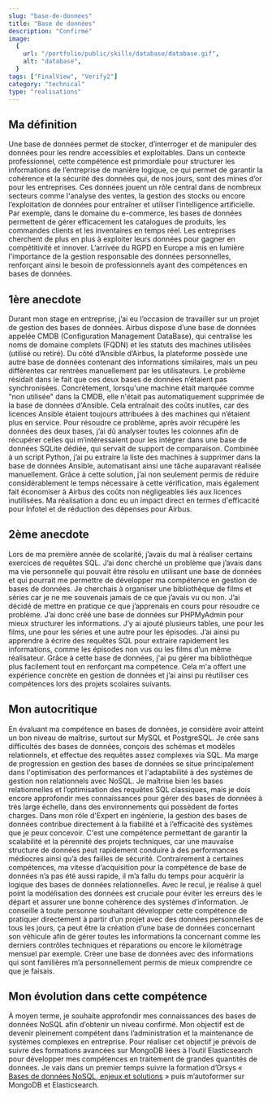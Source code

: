 ```yaml
---
slug: "base-de-donnees"
title: "Base de données"
description: "Confirmé"
image:
  {
    url: "/portfolio/public/skills/database/database.gif",
    alt: "database",
  }
tags: ["FinalView", "Verify2"]
category: "technical"
type: "realisations"
---
```

## Ma définition
Une base de données permet de stocker, d’interroger et de manipuler des données pour les rendre accessibles et exploitables. 
Dans un contexte professionnel, cette compétence est primordiale pour structurer les informations de l’entreprise de manière logique, ce qui permet de garantir la cohérence et la sécurité des données qui, de nos jours, sont des mines d’or pour les entreprises. 
Ces données jouent un rôle central dans de nombreux secteurs comme l'analyse des ventes, la gestion des stocks ou encore l’exploitation de données pour entraîner et utiliser l’intelligence artificielle. Par exemple, dans le domaine du e-commerce, les bases de données permettent de gérer efficacement les catalogues de produits, les commandes clients et les inventaires en temps réel.
Les entreprises cherchent de plus en plus à exploiter leurs données pour gagner en compétitivité et innover. L’arrivée du RGPD en Europe a mis en lumière l'importance de la gestion responsable des données personnelles, renforçant ainsi le besoin de professionnels ayant des compétences en bases de données.
## 1ère anecdote
Durant mon stage en entreprise, j’ai eu l’occasion de travailler sur un projet de gestion des bases de données. Airbus dispose d’une base de données appelée CMDB (Configuration Management DataBase), qui centralise les noms de domaine complets (FQDN) et les statuts des machines utilisées (utilisé ou retiré). Du côté d’Ansible d’Airbus, la plateforme possède une autre base de données contenant des informations similaires, mais un peu différentes car rentrées manuellement par les utilisateurs.
Le problème résidait dans le fait que ces deux bases de données n’étaient pas synchronisées. Concrètement, lorsqu'une machine était marquée comme "non utilisée" dans la CMDB, elle n'était pas automatiquement supprimée de la base de données d'Ansible. Cela entraînait des coûts inutiles, car des licences Ansible étaient toujours attribuées à des machines qui n’étaient plus en service.
Pour résoudre ce problème, après avoir récupéré les données des deux bases, j’ai dû analyser toutes les colonnes afin de récupérer celles qui m’intéressaient pour les intégrer dans une base de données SQLite dédiée, qui servait de support de comparaison. Combinée à un script Python, j’ai pu extraire la liste des machines à supprimer dans la base de données Ansible, automatisant ainsi une tâche auparavant réalisée manuellement. Grâce à cette solution, j’ai non seulement permis de réduire considérablement le temps nécessaire à cette vérification, mais également fait économiser à Airbus des coûts non négligeables liés aux licences inutilisées. Ma réalisation a donc eu un impact direct en termes d'efficacité pour Infotel et de réduction des dépenses pour Airbus.
## 2ème anecdote
Lors de ma première année de scolarité, j’avais du mal à réaliser certains exercices de requêtes SQL. J’ai donc cherché un problème que j’avais dans ma vie personnelle qui pouvait être résolu en utilisant une base de données et qui pourrait me permettre de développer ma compétence en gestion de bases de données. Je cherchais à organiser une bibliothèque de films et séries car je ne me souvenais jamais de ce que j’avais vu ou non. J’ai décidé de mettre en pratique ce que j’apprenais en cours pour résoudre ce problème.
J’ai donc créé une base de données sur PHPMyAdmin pour mieux structurer les informations. J’y ai ajouté plusieurs tables, une pour les films, une pour les séries et une autre pour les épisodes. J’ai ainsi pu apprendre à écrire des requêtes SQL pour extraire rapidement les informations, comme les épisodes non vus ou les films d’un même réalisateur.
Grâce à cette base de données, j'ai pu gérer ma bibliothèque plus facilement tout en renforçant ma compétence. Cela m'a offert une expérience concrète en gestion de données et j’ai ainsi pu réutiliser ces compétences lors des projets scolaires suivants.
## Mon autocritique
En évaluant ma compétence en bases de données, je considère avoir atteint un bon niveau de maîtrise, surtout sur MySQL et PostgreSQL. Je crée sans difficultés des bases de données, conçois des schémas et modèles relationnels, et effectue des requêtes assez complexes via SQL.
Ma marge de progression en gestion des bases de données se situe principalement dans l'optimisation des performances et l'adaptabilité à des systèmes de gestion non relationnels avec NoSQL. Je maîtrise bien les bases relationnelles et l’optimisation des requêtes SQL classiques, mais je dois encore approfondir mes connaissances pour gérer des bases de données à très large échelle, dans des environnements qui possèdent de fortes charges.
Dans mon rôle d'Expert en ingénierie, la gestion des bases de données contribue directement à la fiabilité et à l’efficacité des systèmes que je peux concevoir. C'est une compétence permettant de garantir la scalabilité et la pérennité des projets techniques, car une mauvaise structure de données peut rapidement conduire à des performances médiocres ainsi qu’à des failles de sécurité.
Contrairement à certaines compétences, ma vitesse d’acquisition pour la compétence de base de données n’a pas été aussi rapide, il m’a fallu du temps pour acquérir la logique des bases de données relationnelles. 
Avec le recul, je réalise à quel point la modélisation des données est cruciale pour éviter les erreurs dès le départ et assurer une bonne cohérence des systèmes d’information. Je conseille à toute personne souhaitant développer cette compétence de pratiquer directement à partir d’un projet avec des données personnelles de tous les jours, ça peut être la création d’une base de données concernant son véhicule afin de gérer toutes les informations la concernant comme les derniers contrôles techniques et réparations ou encore le kilométrage mensuel par exemple. Créer une base de données avec des informations qui sont familières m’a personnellement permis de mieux comprendre ce que je faisais.
## Mon évolution dans cette compétence
À moyen terme, je souhaite approfondir mes connaissances des bases de données NoSQL afin d’obtenir un niveau confirmé. Mon objectif est de devenir pleinement compétent dans l’administration et la maintenance de systèmes complexes en entreprise. Pour réaliser cet objectif je prévois de suivre des formations avancées sur MongoDB liées à l’outil Elasticsearch pour développer mes compétences en traitement de grandes quantités de données. Je vais dans un premier temps suivre la formation d’Orsys « [Bases de données NoSQL, enjeux et solutions](https://www.orsys.fr/formation-bases-donnees-nosql-enjeux-solutions.html) » puis m’autoformer sur MongoDB et Elasticsearch.
